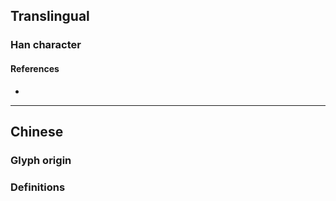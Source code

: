 {{also|澤}}
{{character info}}
==Translingual==
{{Han simplified forms|澤|沢|泽}}

===Han character===
{{Han char|rn=85|rad=水|as=05|sn=8|four=|canj=EEQ|ids=⿰氵𠬤}}

====References====
* {{Han ref|kx=0619.121|hdz=31599.020|uh=6CFD|ud=27901}}

----

==Chinese==

===Glyph origin===
{{Han simp|澤|f=睪|t=𠬤}}

===Definitions===
{{zh-see|澤}}